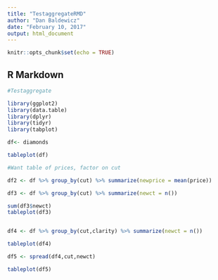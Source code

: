 ```yaml
---
title: "TestaggregateRMD"
author: "Dan Baldewicz"
date: "February 10, 2017"
output: html_document
---
```


```r
knitr::opts_chunk$set(echo = TRUE)
```

## R Markdown

```r

#Testaggregate

library(ggplot2)
library(data.table)
library(dplyr)
library(tidyr)
library(tabplot)

df<- diamonds

tableplot(df)

#Want table of prices, factor on cut

df2 <- df %>% group_by(cut) %>% summarize(newprice = mean(price))

df3 <- df %>% group_by(cut) %>% summarize(newct = n())

sum(df3$newct)
tableplot(df3)


df4 <- df %>% group_by(cut,clarity) %>% summarize(newct = n())

tableplot(df4)

df5 <- spread(df4,cut,newct) 

tableplot(df5)

```